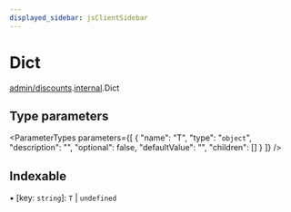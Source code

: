 ```yaml
---
displayed_sidebar: jsClientSidebar
---
```



# Dict

[admin/discounts](../../modules/admin_discounts.mdx).[internal](../../admin_discounts/modules/admin_discounts.internal.mdx).Dict

## Type parameters

<ParameterTypes parameters={[
  {
    "name": "T",
    "type": "`object`",
    "description": "",
    "optional": false,
    "defaultValue": "",
    "children": []
  }
]} />

## Indexable

▪ [key: `string`]: `T` \| `undefined`
